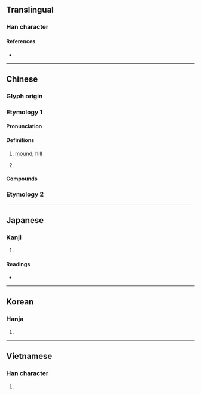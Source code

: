 {{also|丘}}
{{character info}}
==Translingual==

===Han character===
{{Han char|rn=32|rad=土|as=05|sn=8|four=42111|canj=GOM|ids=⿰土丘}}

====References====
* {{Han ref|kx=0226.350|dkj=04990|dj=0462.120|hdz=10432.080|uh=5775|ud=22389|bh=CBFA|bd=52218}}

----

==Chinese==

===Glyph origin===
{{Han etyl}}

===Etymology 1===
{{zh-forms|s=丘}}

====Pronunciation====
{{zh-pron
|m=qiū
|c=jau1
|mn=khu/khiu
|md=kiŭ
|cat=n,cls
}}

====Definitions====
{{zh-hanzi}}

# [[mound]]; [[hill]]
# {{lb|zh|dialectal}} {{zh-classifier|[[field]]s|t=[[plot]]}}
#: {{zh-syn|塊|畦}}

====Compounds====
{{zh-der|烏坵/乌丘|坵荒/丘荒|大坵|小坵}}

===Etymology 2===
{{zh-see|坻|v}}

----

==Japanese==

===Kanji===
{{ja-kanji|grade=|rs=土05}}

# {{rfdef|ja|sort=土05}}

====Readings====
* {{ja-readings
|goon=く
|kanon=きゅう<きう
|kun=おか-
}}

----

==Korean==

===Hanja===
{{ko-hanja|hangeul=구|rv=gu|mr=ku}}

# {{rfdef|ko|sort=土05}}

----

==Vietnamese==

===Han character===
{{vi-hantu|[[gò]]|rs=土05}}

# {{rfdef|vi|sort=土05}}